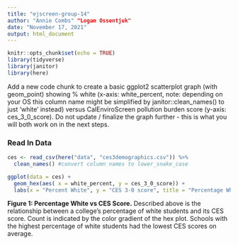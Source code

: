 ```yaml
---
title: "ejscreen-group-14"
author: "Annie Combs" "Logan Ossentjuk"
date: "November 17, 2021"
output: html_document
---
```


```r
knitr::opts_chunk$set(echo = TRUE)
library(tidyverse)
library(janitor)
library(here)
```

Add a new code chunk to create a basic ggplot2 scatterplot graph (with geom_point) showing % white (x-axis: white_percent, note: depending on your OS this column name might be simplified by janitor::clean_names() to just ‘white’ instead) versus CalEnviroScreen pollution burden score (y-axis: ces_3_0_score). Do not update / finalize the graph further - this is what you will both work on in the next steps. 

### Read In Data 
```r
ces <- read_csv(here("data", "ces3demographics.csv")) %>% 
  clean_names() #convert column names to lower_snake_case
```

```r
ggplot(data = ces) +
  geom_hex(aes( x = white_percent, y = ces_3_0_score)) +
  labs(x = "Percent White", y = "CES 3-0 score", title = "Percentage White vs CES Score")
```

**Figure 1: Percentage White vs CES Score.** Described above is the relationship between a college's percentage of white students and its CES score. Count is indicated by the color gradient of the hex plot. Schools with the highest percentage of white students had the lowest CES scores on average.
